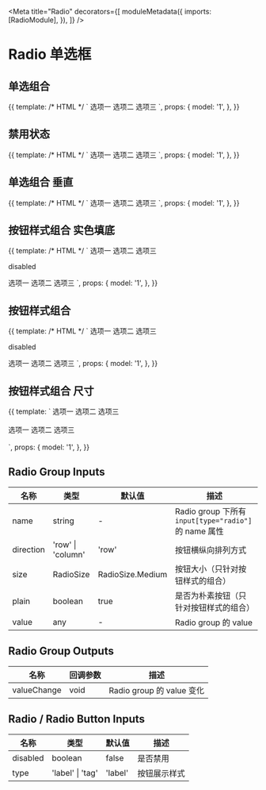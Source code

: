 

<Meta
  title="Radio"
  decorators={[
    moduleMetadata({
      imports: [RadioModule],
    }),
  ]}
/>

# Radio 单选框

## 单选组合

<Canvas>
  <Story name="Group" height="60px">
    {{
      template: /* HTML */ `
        <aui-radio-group [(ngModel)]="model">
          <aui-radio value="1">选项一</aui-radio>
          <aui-radio value="2">选项二</aui-radio>
          <aui-radio value="3">选项三</aui-radio>
        </aui-radio-group>
      `,
      props: {
        model: '1',
      },
    }}
  </Story>
</Canvas>

## 禁用状态

<Canvas>
  <Story name="Disabled" height="60px">
    {{
      template: /* HTML */ `
        <aui-radio-group [(ngModel)]="model">
          <aui-radio value="1" [disabled]="true">选项一</aui-radio>
          <aui-radio value="2">选项二</aui-radio>
          <aui-radio value="3" [disabled]="true">选项三</aui-radio>
        </aui-radio-group>
      `,
      props: {
        model: '1',
      },
    }}
  </Story>
</Canvas>

## 单选组合 垂直

<Canvas>
  <Story name="Vertical" height="120px">
    {{
      template: /* HTML */ `
        <aui-radio-group [(ngModel)]="model" direction="column">
          <aui-radio value="1">选项一</aui-radio>
          <aui-radio value="2">选项二</aui-radio>
          <aui-radio value="3">选项三</aui-radio>
        </aui-radio-group>
      `,
      props: {
        model: '1',
      },
    }}
  </Story>
</Canvas>

## 按钮样式组合 实色填底

<Canvas>
  <Story name="Button" height="60px">
    {{
      template: /* HTML */ `
        <aui-radio-group [(ngModel)]="model" [plain]="false">
          <aui-radio-button value="1">选项一</aui-radio-button>
          <aui-radio-button value="2">选项二</aui-radio-button>
          <aui-radio-button value="3">选项三</aui-radio-button>
        </aui-radio-group>
        <p>disabled</p>
        <aui-radio-group [(ngModel)]="model" [plain]="false">
          <aui-radio-button value="1" [disabled]="true"
            >选项一</aui-radio-button
          >
          <aui-radio-button value="2" [disabled]="true"
            >选项二</aui-radio-button
          >
          <aui-radio-button value="3" [disabled]="true"
            >选项三</aui-radio-button
          >
        </aui-radio-group>
      `,
      props: {
        model: '1',
      },
    }}
  </Story>
</Canvas>

## 按钮样式组合

<Canvas>
  <Story name="Button Plain" height="60px">
    {{
      template: /* HTML */ `
        <aui-radio-group [(ngModel)]="model">
          <aui-radio-button value="1">选项一</aui-radio-button>
          <aui-radio-button value="2">选项二</aui-radio-button>
          <aui-radio-button value="3">选项三</aui-radio-button>
        </aui-radio-group>
        <p>disabled</p>
        <aui-radio-group [(ngModel)]="model">
          <aui-radio-button value="1" [disabled]="true"
            >选项一</aui-radio-button
          >
          <aui-radio-button value="2" [disabled]="true"
            >选项二</aui-radio-button
          >
          <aui-radio-button value="3" [disabled]="true"
            >选项三</aui-radio-button
          >
        </aui-radio-group>
      `,
      props: {
        model: '1',
      },
    }}
  </Story>
</Canvas>

## 按钮样式组合 尺寸

<Canvas>
  <Story name="Button Size" height="150px">
    {{
      template: `
        <aui-radio-group [(ngModel)]="model" size="medium">
            <aui-radio-button value="1">选项一</aui-radio-button>
            <aui-radio-button value="2">选项二</aui-radio-button>
            <aui-radio-button value="3">选项三</aui-radio-button>
          </aui-radio-group><br/><br/>
        <aui-radio-group [(ngModel)]="model" size="small">
            <aui-radio-button value="1" [disabled]="true">选项一</aui-radio-button>
            <aui-radio-button value="2">选项二</aui-radio-button>
            <aui-radio-button value="3">选项三</aui-radio-button>
          </aui-radio-group><br/><br/>
      `,
      props: {
        model: '1',
      },
    }}
  </Story>
</Canvas>

## Radio Group Inputs

| 名称      | 类型              | 默认值           | 描述                                                  |
| --------- | ----------------- | ---------------- | ----------------------------------------------------- |
| name      | string            | -                | Radio group 下所有 `input[type="radio"]` 的 name 属性 |
| direction | 'row' \| 'column' | 'row'            | 按钮横纵向排列方式                                    |
| size      | RadioSize         | RadioSize.Medium | 按钮大小（只针对按钮样式的组合）                      |
| plain     | boolean           | true             | 是否为朴素按钮（只针对按钮样式的组合）                |
| value     | any               | -                | Radio group 的 value                                  |

## Radio Group Outputs

| 名称        | 回调参数 | 描述                      |
| ----------- | -------- | ------------------------- |
| valueChange | void     | Radio group 的 value 变化 |

## Radio / Radio Button Inputs

| 名称     | 类型             | 默认值  | 描述         |
| -------- | ---------------- | ------- | ------------ |
| disabled | boolean          | false   | 是否禁用     |
| type     | 'label' \| 'tag' | 'label' | 按钮展示样式 |

